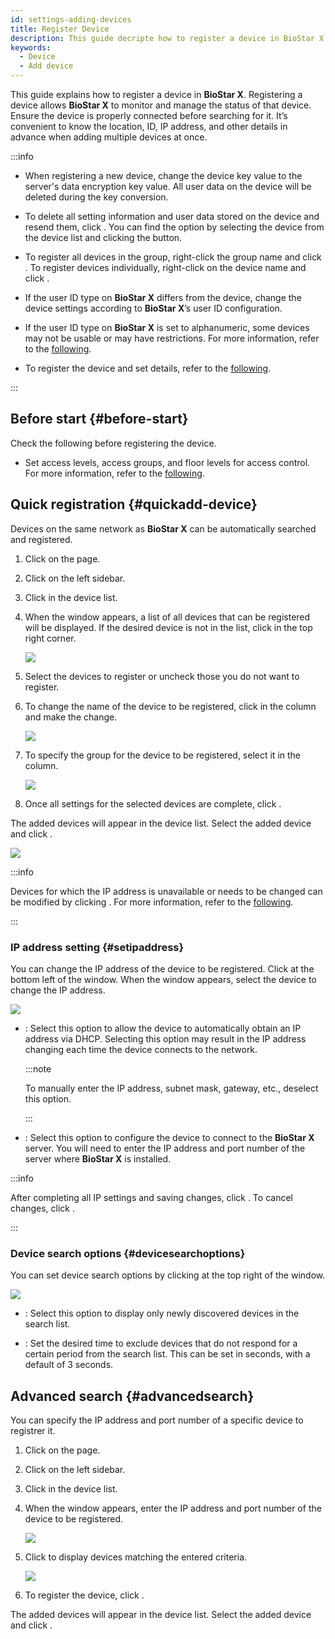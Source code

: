 ```yaml
---
id: settings-adding-devices
title: Register Device
description: This guide decripte how to register a device in BioStar X.
keywords:
  - Device
  - Add device
---
```


This guide explains how to register a device in **BioStar X**. Registering a device allows **BioStar X** to monitor and manage the status of that device. Ensure the device is properly connected before searching for it. It’s convenient to know the location, ID, IP address, and other details in advance when adding multiple devices at once.

:::info

* When registering a new device, change the device key value to the server's data encryption key value. All user data on the device will be deleted during the key conversion.

* To delete all setting information and user data stored on the device and resend them, click <Cmd sid='device.sync_all' product='2' />. You can find the <Cmd sid='device.sync_all' product='2' /> option by selecting the device from the device list and clicking the <IcMoreW /> button.

* To register all devices in the <Cmd sid='menu.device.waitingDevice' product='2' /> group, right-click the group name and click <Cmd sid='device.menu.addAllWaitingDevices' product='2' />. To register devices individually, right-click on the device name and click <Cmd sid='device.menu.addWaitingDevice' product='2' />.

* If the user ID type on **BioStar X** differs from the device, change the device settings according to **BioStar X**’s user ID configuration.

* If the user ID type on **BioStar X** is set to alphanumeric, some devices may not be usable or may have restrictions. For more information, refer to the [following](settings-server-server#user-and-device-management).

* To register the device and set details, refer to the [following](settings-adding-devices).

:::

## Before start {#before-start}

Check the following before registering the device.

* Set access levels, access groups, and floor levels for access control. For more information, refer to the [following](settings-access-control).

## Quick registration {#quickadd-device}

Devices on the same network as **BioStar X** can be automatically searched and registered.

1. Click <Cmd sid='shell.header.setting' /> on the <Cmd sid='shell.header.launcher' /> page.

2. Click <Cmd sid='setting.menu.device.root' /> on the left sidebar.

3. Click <Cmd sid='device.searchDevice' product='2' /> in the device list.

4. When the <Cmd sid='device.searchDevice' product='2' /> window appears, a list of all devices that can be registered will be displayed. If the desired device is not in the list, click <Cmd sid='button.search' product='2' /> in the top right corner.

   <Image src='/img/biostarx-setting-add-device.png' />

5. Select the devices to register or uncheck those you do not want to register.

6. To change the name of the device to be registered, click <IcEdit /> in the <Cmd sid='device.info.name' product='2' /> column and make the change.

   <Image src='/img/biostarx-setting-add-device-rename.png' />

7. To specify the group for the device to be registered, select it in the <Cmd sid='device.info.group' product='2' /> column.

   <Image src='/img/biostarx-setting-add-device-group.png' />

8. Once all settings for the selected devices are complete, click <Cmd sid='button.add' product='2' />.

The added devices will appear in the device list. Select the added device and click <Cmd sid='button.syncDevice' product='2' />.

<Image src='/img/biostarx-setting-device-sync-device.png' />

:::info

Devices for which the IP address is unavailable or needs to be changed can be modified by clicking <Cmd sid='button.setIp' product='2' />. For more information, refer to the [following](##setipaddress).

:::

### IP address setting {#setipaddress}

You can change the IP address of the device to be registered. Click <Cmd sid='button.setIp' product='2' /> at the bottom left of the <Cmd sid='device.searchDevice' product='2' /> window. When the <Cmd sid='button.setIp' product='2' /> window appears, select the device to change the IP address.

<Image src='/img/biostarx-setting-device-set-ip.png' />

* <Cmd sid='device.info.useDhcp' product='2' />: Select this option to allow the device to automatically obtain an IP address via DHCP. Selecting this option may result in the IP address changing each time the device connects to the network.

  :::note

  To manually enter the IP address, subnet mask, gateway, etc., deselect this option.

  :::

* <Cmd sid='device.info.deviceToServerConnection' product='2' />: Select this option to configure the device to connect to the **BioStar X** server. You will need to enter the IP address and port number of the server where **BioStar X** is installed.

:::info

After completing all IP settings and saving changes, click <Cmd sid='button.apply' product='2' />. To cancel changes, click <Cmd sid='button.cancel' product='2' />.

:::

### Device search options {#devicesearchoptions}

You can set device search options by clicking <IcSet /> at the top right of the <Cmd sid='device.searchDevice' product='2' /> window.

<Image src='/img/biostarx-setting-add-device-option.png' />

* <Cmd sid='device.showNewDevicesOnly' product='2' />: Select this option to display only newly discovered devices in the search list.

* <Cmd sid='device.timeout' product='2' />: Set the desired time to exclude devices that do not respond for a certain period from the search list. This can be set in seconds, with a default of 3 seconds.

## Advanced search {#advancedsearch}

You can specify the IP address and port number of a specific device to registrer it.

1. Click <Cmd sid='shell.header.setting' /> on the <Cmd sid='shell.header.launcher' /> page.

2. Click <Cmd sid='setting.menu.device.root' /> on the left sidebar.

3. Click <Cmd sid='button.func.advancedSearch' product='2' /> in the device list.

4. When the <Cmd sid='button.func.advancedSearch' product='2' /> window appears, enter the IP address and port number of the device to be registered.

   <Image src='/img/biostarx-setting-device-advanced-search.png' />

5. Click <Cmd sid='button.search' product='2' /> to display devices matching the entered criteria.

   <Image src='/img/biostarx-setting-device-advanced-search-result.png' />

6. To register the device, click <Cmd sid='button.add' product='2' />.

The added devices will appear in the device list. Select the added device and click <Cmd sid='button.syncDevice' product='2' />.
